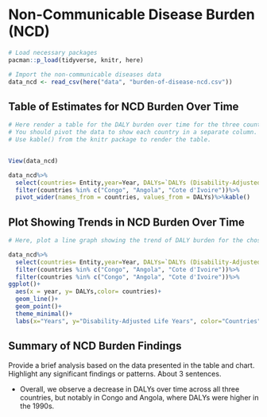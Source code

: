 # Non-Communicable Disease Burden (NCD)

```r
# Load necessary packages
pacman::p_load(tidyverse, knitr, here)

# Import the non-communicable diseases data
data_ncd <- read_csv(here("data", "burden-of-disease-ncd.csv"))
```

## Table of Estimates for NCD Burden Over Time

```r
# Here render a table for the DALY burden over time for the three countries 
# You should pivot the data to show each country in a separate column.
# Use kable() from the knitr package to render the table.


View(data_ncd)

data_ncd%>%
  select(countries= Entity,year=Year, DALYs=`DALYs (Disability-Adjusted Life Years) - Non-communicable diseases - Sex: Both - Age: Age-standardized (Rate)`)%>%
  filter(countries %in% c("Congo", "Angola", "Cote d'Ivoire"))%>%
  pivot_wider(names_from = countries, values_from = DALYs)%>%kable()

```

## Plot Showing Trends in NCD Burden Over Time 

```r
# Here, plot a line graph showing the trend of DALY burden for the chosen countries over time. You can use ggplot2 to create this plot. Each country's line should be a different color.

data_ncd%>%
  select(countries= Entity,year=Year, DALYs=`DALYs (Disability-Adjusted Life Years) - Non-communicable diseases - Sex: Both - Age: Age-standardized (Rate)`)%>%
  filter(countries %in% c("Congo", "Angola", "Cote d'Ivoire"))%>%
  filter(countries %in% c("Congo", "Angola", "Cote d'Ivoire"))%>%
ggplot()+
  aes(x = year, y= DALYs,color= countries)+
  geom_line()+
  geom_point()+
  theme_minimal()+
  labs(x="Years", y="Disability-Adjusted Life Years", color="Countries")
```

## Summary of NCD Burden Findings

Provide a brief analysis based on the data presented in the table and chart. Highlight any significant findings or patterns. About 3 sentences.


- Overall, we observe a decrease in DALYs over time across all three countries, but notably in Congo and Angola, where DALYs were higher in the 1990s.
